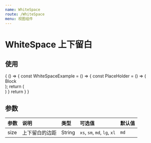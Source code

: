 ```yaml
---
name: WhiteSpace
route: /WhiteSpace
menu: 视图组件
---
```




# WhiteSpace 上下留白

## 使用
<Playground>
  {
    () => {
      const WhiteSpaceExample = () => {
      const PlaceHolder = () => (
        <div className='example-placeholder'>Block</div>
      );
       return (
          <div>
          <WhiteSpace size="xs" />
          <PlaceHolder />
          <WhiteSpace size="sm" />
          <PlaceHolder />
          <WhiteSpace size="md" />
          <PlaceHolder />
          <WhiteSpace size="lg" />
          <PlaceHolder />
           <WhiteSpace size="xl" />
        </div>
       )
      }
      return <WhiteSpaceExample />
    }
  }
</Playground>

## 参数
| 参数 | 说明 | 类型 | 可选值 | 默认值 |
| :--- | :--- | :--- | :---- | :--- |
| size | 上下留白的边距 | String | `xs`, `sm`, `md`, `lg`, `xl` | `md` |